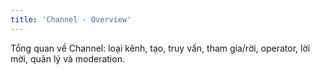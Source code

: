 ```yaml
---
title: 'Channel - Overview'
---
```


Tổng quan về Channel: loại kênh, tạo, truy vấn, tham gia/rời, operator, lời mời, quản lý và moderation.

